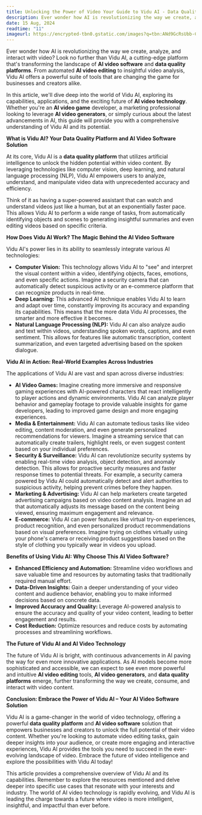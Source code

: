 ```yaml
---
title: Unlocking the Power of Video Your Guide to Vidu AI - Data Quality Platform and AI Video Software
description: Ever wonder how AI is revolutionizing the way we create, analyze, and interact with video? Look no further than Vidu AI, a cutting-edge platform
date: 15 Aug, 2024
readtime: "11"
imageurl: https://encrypted-tbn0.gstatic.com/images?q=tbn:ANd9GcRsUbb-CxhJ5A2lOdpZb-VF_5TQ8p1xvUKQ2w&s
---
```


Ever wonder how AI is revolutionizing the way we create, analyze, and interact with video? Look no further than Vidu AI, a cutting-edge platform that's transforming the landscape of **AI video software** and **data quality platforms**. From automated **AI video editing** to insightful video analysis, Vidu AI offers a powerful suite of tools that are changing the game for businesses and creators alike. 

In this article, we'll dive deep into the world of Vidu AI, exploring its capabilities, applications, and the exciting future of **AI video technology**. Whether you're an **AI video game** developer, a marketing professional looking to leverage **AI video generators**, or simply curious about the latest advancements in AI, this guide will provide you with a comprehensive understanding of Vidu AI and its potential.


**What is Vidu AI? Your Data Quality Platform and AI Video Software Solution**

At its core, Vidu AI is a **data quality platform** that utilizes artificial intelligence to unlock the hidden potential within video content.  By leveraging technologies like computer vision, deep learning, and natural language processing (NLP), Vidu AI empowers users to analyze, understand, and manipulate video data with unprecedented accuracy and efficiency.

Think of it as having a super-powered assistant that can watch and understand videos just like a human, but at an exponentially faster pace.  This allows Vidu AI to perform a wide range of tasks, from automatically identifying objects and scenes to generating insightful summaries and even editing videos based on specific criteria.

**How Does Vidu AI Work? The Magic Behind the AI Video Software**

Vidu AI's power lies in its ability to seamlessly integrate various AI technologies:

* **Computer Vision:**  This technology allows Vidu AI to "see" and interpret the visual content within a video, identifying objects, faces, emotions, and even specific actions.  Imagine a security camera that can automatically detect suspicious activity or an e-commerce platform that can recognize products in real-time.
* **Deep Learning:**  This advanced AI technique enables Vidu AI to learn and adapt over time, constantly improving its accuracy and expanding its capabilities.  This means that the more data Vidu AI processes, the smarter and more effective it becomes.
* **Natural Language Processing (NLP):**  Vidu AI can also analyze audio and text within videos, understanding spoken words, captions, and even sentiment. This allows for features like automatic transcription, content summarization, and even targeted advertising based on the spoken dialogue.

**Vidu AI in Action: Real-World Examples Across Industries**

The applications of Vidu AI are vast and span across diverse industries:

* **AI Video Games:**  Imagine creating more immersive and responsive gaming experiences with AI-powered characters that react intelligently to player actions and dynamic environments. Vidu AI can analyze player behavior and gameplay footage to provide valuable insights for game developers, leading to improved game design and more engaging experiences.
* **Media & Entertainment:**  Vidu AI can automate tedious tasks like video editing, content moderation, and even generate personalized recommendations for viewers. Imagine a streaming service that can automatically create trailers, highlight reels, or even suggest content based on your individual preferences.
* **Security & Surveillance:**  Vidu AI can revolutionize security systems by enabling real-time video analysis, object detection, and anomaly detection. This allows for proactive security measures and faster response times to potential threats. For example, a security camera powered by Vidu AI could automatically detect and alert authorities to suspicious activity, helping prevent crimes before they happen.
* **Marketing & Advertising:**  Vidu AI can help marketers create targeted advertising campaigns based on video content analysis.  Imagine an ad that automatically adjusts its message based on the content being viewed, ensuring maximum engagement and relevance.
* **E-commerce:**  Vidu AI can power features like virtual try-on experiences, product recognition, and even personalized product recommendations based on visual preferences. Imagine trying on clothes virtually using your phone's camera or receiving product suggestions based on the style of clothing you typically wear in videos you upload.

**Benefits of Using Vidu AI: Why Choose This AI Video Software?**

* **Enhanced Efficiency and Automation:**  Streamline video workflows and save valuable time and resources by automating tasks that traditionally required manual effort.
* **Data-Driven Insights:**  Gain a deeper understanding of your video content and audience behavior, enabling you to make informed decisions based on concrete data.
* **Improved Accuracy and Quality:**  Leverage AI-powered analysis to ensure the accuracy and quality of your video content, leading to better engagement and results.
* **Cost Reduction:**  Optimize resources and reduce costs by automating processes and streamlining workflows.

**The Future of Vidu AI and AI Video Technology**

The future of Vidu AI is bright, with continuous advancements in AI paving the way for even more innovative applications.  As AI models become more sophisticated and accessible, we can expect to see even more powerful and intuitive **AI video editing** tools, **AI video generators**, and **data quality platforms** emerge, further transforming the way we create, consume, and interact with video content.

**Conclusion: Embrace the Power of Vidu AI – Your AI Video Software Solution**

Vidu AI is a game-changer in the world of video technology, offering a powerful **data quality platform** and **AI video software** solution that empowers businesses and creators to unlock the full potential of their video content. Whether you're looking to automate video editing tasks, gain deeper insights into your audience, or create more engaging and interactive experiences, Vidu AI provides the tools you need to succeed in the ever-evolving landscape of video.  Embrace the future of video intelligence and explore the possibilities with Vidu AI today!

This article provides a comprehensive overview of Vidu AI and its capabilities.  Remember to explore the resources mentioned and delve deeper into specific use cases that resonate with your interests and industry.  The world of AI video technology is rapidly evolving, and Vidu AI is leading the charge towards a future where video is more intelligent, insightful, and impactful than ever before.